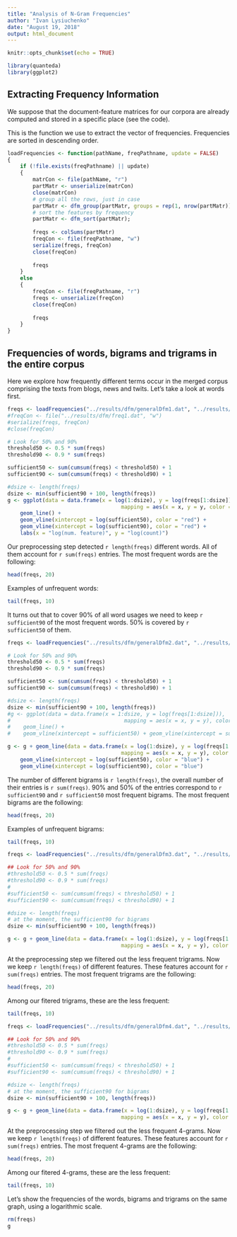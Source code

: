 ```yaml
---
title: "Analysis of N-Gram Frequencies"
author: "Ivan Lysiuchenko"
date: "August 19, 2018"
output: html_document
---
```


```r
knitr::opts_chunk$set(echo = TRUE)
```

```r
library(quanteda)
library(ggplot2)
```

## Extracting Frequency Information

We suppose that the document-feature matrices for our corpora are already computed
and stored in a specific place (see the code).

This is the function we use to extract the vector of frequencies. Frequencies are sorted 
in descending order.

```r
loadFrequencies <- function(pathName, freqPathname, update = FALSE)
{
    if (!file.exists(freqPathname) || update)
    {
        matrCon <- file(pathName, "r")
        partMatr <- unserialize(matrCon)
        close(matrCon)
        # group all the rows, just in case
        partMatr <- dfm_group(partMatr, groups = rep(1, nrow(partMatr)))
        # sort the features by frequency
        partMatr <- dfm_sort(partMatr);
        
        freqs <- colSums(partMatr)
        freqCon <- file(freqPathname, "w")
        serialize(freqs, freqCon)
        close(freqCon)
        
        freqs
    }
    else
    {
        freqCon <- file(freqPathname, "r")
        freqs <- unserialize(freqCon)
        close(freqCon)
        
        freqs
    }
}
```

## Frequencies of words, bigrams and trigrams in the entire corpus

Here we explore how frequently different terms occur in the merged corpus
comprising the texts from blogs, news and twits.
Let's take a look at words first.

```r
freqs <- loadFrequencies("../results/dfm/generalDfm1.dat", "../results/dfm/freq1.dat")
#freqCon <- file("../results/dfm/freq1.dat", "w")
#serialize(freqs, freqCon)
#close(freqCon)

# Look for 50% and 90%
threshold50 <- 0.5 * sum(freqs)
threshold90 <- 0.9 * sum(freqs)

sufficient50 <- sum(cumsum(freqs) < threshold50) + 1
sufficient90 <- sum(cumsum(freqs) < threshold90) + 1

#dsize <- length(freqs)
dsize <- min(sufficient90 + 100, length(freqs))
g <- ggplot(data = data.frame(x = log(1:dsize), y = log(freqs[1:dsize])), 
                                    mapping = aes(x = x, y = y, color = "red")) + 
    geom_line() +
    geom_vline(xintercept = log(sufficient50), color = "red") + 
    geom_vline(xintercept = log(sufficient90), color = "red") +
    labs(x = "log(num. feature)", y = "log(count)")
```

Our preprocessing step detected `r length(freqs)` different words. 
All of them account for `r sum(freqs)` entries.
The most frequent words are the following:

```r
head(freqs, 20)
```

Examples of unfrequent words:

```r
tail(freqs, 10)
```

It turns out that to cover 90% of all word usages we need to keep `r sufficient90` of the most frequent words.
50% is covered by `r sufficient50` of them.


```r
freqs <- loadFrequencies("../results/dfm/generalDfm2.dat", "../results/dfm/freq2.dat")

# Look for 50% and 90%
threshold50 <- 0.5 * sum(freqs)
threshold90 <- 0.9 * sum(freqs)

sufficient50 <- sum(cumsum(freqs) < threshold50) + 1
sufficient90 <- sum(cumsum(freqs) < threshold90) + 1

#dsize <- length(freqs)
dsize <- min(sufficient90 + 100, length(freqs))
#g <- ggplot(data = data.frame(x = 1:dsize, y = log(freqs[1:dsize])), 
#                                    mapping = aes(x = x, y = y), color = "blue") + 
#    geom_line() +
#    geom_vline(xintercept = sufficient50) + geom_vline(xintercept = sufficient90)

g <- g + geom_line(data = data.frame(x = log(1:dsize), y = log(freqs[1:dsize])), 
                                    mapping = aes(x = x, y = y), color = "blue") +
    geom_vline(xintercept = log(sufficient50), color = "blue") + 
    geom_vline(xintercept = log(sufficient90), color = "blue")
```

The number of different bigrams is `r length(freqs)`, the overall number of their entries is `r sum(freqs)`.
90% and 50% of the entries correspond to `r sufficient90` and `r sufficient50` most frequent bigrams.
The most frequent bigrams are the following:

```r
head(freqs, 20)
```

Examples of unfrequent bigrams:

```r
tail(freqs, 10)
```

```r
freqs <- loadFrequencies("../results/dfm/generalDfm3.dat", "../results/dfm/freq3.dat")

## Look for 50% and 90%
#threshold50 <- 0.5 * sum(freqs)
#threshold90 <- 0.9 * sum(freqs)
#
#sufficient50 <- sum(cumsum(freqs) < threshold50) + 1
#sufficient90 <- sum(cumsum(freqs) < threshold90) + 1

#dsize <- length(freqs)
# at the moment, the sufficient90 for bigrams
dsize <- min(sufficient90 + 100, length(freqs))

g <- g + geom_line(data = data.frame(x = log(1:dsize), y = log(freqs[1:dsize])), 
                                    mapping = aes(x = x, y = y), color = "green")
```

At the preprocessing step we filtered out the less frequent trigrams.
Now we keep `r length(freqs)` of different features. These features account for `r sum(freqs)` entries.
The most frequent trigrams are the following:

```r
head(freqs, 20)
```

Among our fitered trigrams, these are the less frequent:

```r
tail(freqs, 10)
```


```r
freqs <- loadFrequencies("../results/dfm/generalDfm4.dat", "../results/dfm/freq4.dat")

## Look for 50% and 90%
#threshold50 <- 0.5 * sum(freqs)
#threshold90 <- 0.9 * sum(freqs)
#
#sufficient50 <- sum(cumsum(freqs) < threshold50) + 1
#sufficient90 <- sum(cumsum(freqs) < threshold90) + 1

#dsize <- length(freqs)
# at the moment, the sufficient90 for bigrams
dsize <- min(sufficient90 + 100, length(freqs))

g <- g + geom_line(data = data.frame(x = log(1:dsize), y = log(freqs[1:dsize])), 
                                    mapping = aes(x = x, y = y), color = "black")
```

At the preprocessing step we filtered out the less frequent 4-grams.
Now we keep `r length(freqs)` of different features. These features account for `r sum(freqs)` entries.
The most frequent 4-grams are the following:

```r
head(freqs, 20)
```

Among our fitered 4-grams, these are the less frequent:

```r
tail(freqs, 10)
```


Let's show the frequencies of the words, bigrams and trigrams on the same graph,
using a logarithmic scale.

```r
rm(freqs)
g
```
